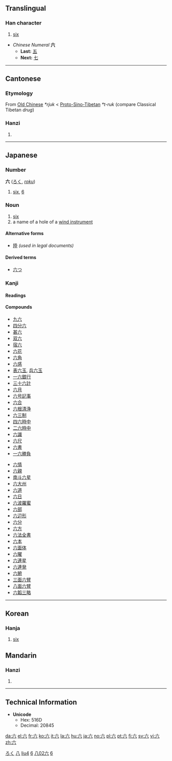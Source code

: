 {{see|大}}
<!--{{see|陸}}--><!-- may be replaced by zh-forms -->

==Translingual==
{{stroke order|type=animate}}
===Han character===
{{Han char|rn=12|rad=八|as=02|sn=4|four=0080<sub>0</sub>|canj=卜金 (YC)}}
# [[six]]


*''Chinese Numeral'' '''六'''
**'''Last:''' [[五]]
**'''Next:''' [[七]]

----

==Cantonese==
=== Etymology ===
From [[Old Chinese]] ''*rjuk'' < [[Proto-Sino-Tibetan]] ''*t-ruk'' (compare Classical Tibetan ''drug'')
===Hanzi===
{{yue-hanzi|jyut=|y=[[luk6]]}}
# {{defn|Cantonese}}

----

== Japanese ==
[[Category:1000 Japanese basic words|ろく]]
===Number===
'''六''' ([[ろく]], ''[[roku]]'')
# [[six]], [[6]]
=== Noun ===
{{ja-noun|k|hira=ろく|rom=roku}}
# [[six]]
# a name of a hole of a [[wind instrument]]
====Alternative forms====
*[[陸]] ''(used in legal documents)''
====Derived terms====
*[[六つ]]
===Kanji===
{{ja-kanji|grade=|rs=八02}}
====Readings====
{{ja-readings|on=[[ろく]] (''roku'') [[りく]] (''riku'')|kun=[[む]] (''mu''), [[むつ]] ([[六つ]], ''mutsu''), [[むっつ]] ([[六つ]], ''muttsu''), [[むい]] (''mui'')|nanori=[[く]] (''ku''), [[むつ]] (''mutsu''), [[ろっ]] (''rot''), [[ろつ]] (''rotsu'')}}
====Compounds====
{{top2}}
*[[九六]]
*[[四分六]]
*[[甚六]]
*[[双六]]
*[[宿六]]
*[[六花]]
*[[六角]]
*[[六感]]
*[[表六玉]], [[兵六玉]]
*[[一六銀行]]
*[[三十六計]]
*[[六月]]
*[[六号記事]]
*[[六合]]
*[[六根清浄]]
*[[六三制]]
*[[四六時中]]
*[[二六時中]]
*[[六識]]
*[[六尺]]
*[[六書]]
*[[一六勝負]]
{{mid2}}
*[[六情]]
*[[六親]]
*[[南斗六星]]
*[[六大州]]
*[[六道]]
*[[六日]]
*[[六波羅蜜]]
*[[六部]]
*[[六辺形]]
*[[六分]]
*[[六方]]
*[[六法全書]]
*[[六本]]
*[[六面体]]
*[[六曜]]
*[[六連星]]
*[[六連発]]
*[[六腑]]
*[[三面六臂]]
*[[八面六臂]]
*[[六韜三略]]
{{bottom}}  
----

==Korean==
===Hanja===
{{ko-hanja|hangeul=[[륙]]([[육]])|rv=ryuk(yuk)|mr=ryuk(yuk)|y=lyuk(<sup>l</sup>yuk)|eumhun=여섯|ehrv=yeoseot|ehmr=yŏsŏt|ehy=yeses}}
#[[six]]

==Mandarin==
===Hanzi===
{{cmn-hanzi|pin=[[liù]] ([[liu4]])|wg=[[liu4|liu<sup>4</sup>]]}}
# {{defn|Mandarin}}
----
==Technical Information==
*'''Unicode'''
**Hex: 516D
**Decimal: 20845



[[Category:zh-tw:Numbers|八]]
[[Category:zh-cn:Numbers|liu4]]
[[Category:Japanese numbers|6]]


[[Category:Grade 1 kanji|八02六]]


[[Category:Korean numbers|6]]

[[da:六]]
[[el:六]]
[[fr:六]]
[[ko:六]]
[[it:六]]
[[la:六]]
[[hu:六]]
[[ja:六]]
[[no:六]]
[[pl:六]]
[[pt:六]]
[[fi:六]]
[[sv:六]]
[[vi:六]]
[[zh:六]]